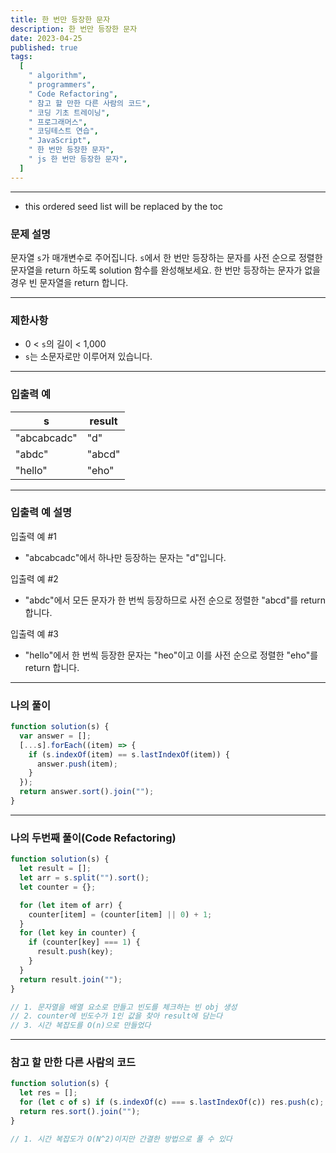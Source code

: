 ```yaml
---
title: 한 번만 등장한 문자
description: 한 번만 등장한 문자
date: 2023-04-25
published: true
tags:
  [
    " algorithm",
    " programmers",
    " Code Refactoring",
    " 참고 할 만한 다른 사람의 코드",
    " 코딩 기초 트레이닝",
    " 프로그래머스",
    " 코딩테스트 연습",
    " JavaScript",
    " 한 번만 등장한 문자",
    " js 한 번만 등장한 문자",
  ]
---
```


---

- this ordered seed list will be replaced by the toc

### 문제 설명

문자열 `s`가 매개변수로 주어집니다. `s`에서 한 번만 등장하는 문자를 사전 순으로 정렬한 문자열을 return 하도록 solution 함수를 완성해보세요. 한 번만 등장하는 문자가 없을 경우 빈 문자열을 return 합니다.

---

### 제한사항

- 0 < `s`의 길이 < 1,000
- `s`는 소문자로만 이루어져 있습니다.

---

### 입출력 예

| s           | result |
| ----------- | ------ |
| "abcabcadc" | "d"    |
| "abdc"      | "abcd" |
| "hello"     | "eho"  |

---

### **입출력 예 설명**

입출력 예 #1

- "abcabcadc"에서 하나만 등장하는 문자는 "d"입니다.

입출력 예 #2

- "abdc"에서 모든 문자가 한 번씩 등장하므로 사전 순으로 정렬한 "abcd"를 return 합니다.

입출력 예 #3

- "hello"에서 한 번씩 등장한 문자는 "heo"이고 이를 사전 순으로 정렬한 "eho"를 return 합니다.

---

### 나의 풀이

```jsx
function solution(s) {
  var answer = [];
  [...s].forEach((item) => {
    if (s.indexOf(item) == s.lastIndexOf(item)) {
      answer.push(item);
    }
  });
  return answer.sort().join("");
}
```

---

### 나의 두번째 풀이(Code Refactoring)

```jsx
function solution(s) {
  let result = [];
  let arr = s.split("").sort();
  let counter = {};

  for (let item of arr) {
    counter[item] = (counter[item] || 0) + 1;
  }
  for (let key in counter) {
    if (counter[key] === 1) {
      result.push(key);
    }
  }
  return result.join("");
}

// 1. 문자열을 배열 요소로 만들고 빈도를 체크하는 빈 obj 생성
// 2. counter에 빈도수가 1인 값을 찾아 result에 담는다
// 3. 시간 복잡도를 O(n)으로 만들었다
```

---

### 참고 할 만한 다른 사람의 코드

```jsx
function solution(s) {
  let res = [];
  for (let c of s) if (s.indexOf(c) === s.lastIndexOf(c)) res.push(c);
  return res.sort().join("");
}

// 1. 시간 복잡도가 O(N^2)이지만 간결한 방법으로 풀 수 있다
```
